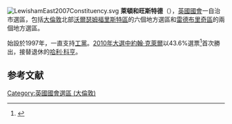 [[File:LewishamEast2007Constituency.svg|right]]
'''萊頓和旺斯特德'''（{{lang-en|Leyton and Wanstead}}），[[英國|英國]][[英國國會|國會]]一自治市選區，包括[[大倫敦|大倫敦]]北部[[沃爾瑟姆福里斯特區|沃爾瑟姆福里斯特區]]的六個地方選區和[[雷德布里奇區|雷德布里奇區]]的兩個地方選區。

始設於1997年，一直支持[[工黨_(英國)|工黨]]。[[2010年英國大選|2010年大選中]][[約翰·克萊爾|約翰·克萊爾]]以43.6%選票<ref name="">{{cite news
|publisher=[[英國廣播公司|英國廣播公司]]
|date=2010年5月7日
|title=Election 2010/Constituency/Leyton & Wanstead
|url=http://news.bbc.co.uk/1/shared/election2010/results/constituency/c63.stm
|accessdate=2010年10月15日
|archive-date=2017年8月23日
|archive-url=https://web.archive.org/web/20170823094103/http://news.bbc.co.uk/1/shared/election2010/results/constituency/c63.stm
|dead-url=no
}}</ref>首次勝出，接替退休的[[哈利·科亨|哈利·科亨]]。
==参考文献==
<div class="references-small">
<references><references/>
</div>

{{DEFAULTSORT:Leyton and Wanstead (UK Parliament constituency)}}
{{英國國會選區 (倫敦)}}
[[Category:英國國會選區_(大倫敦)|Category:英國國會選區 (大倫敦)]]